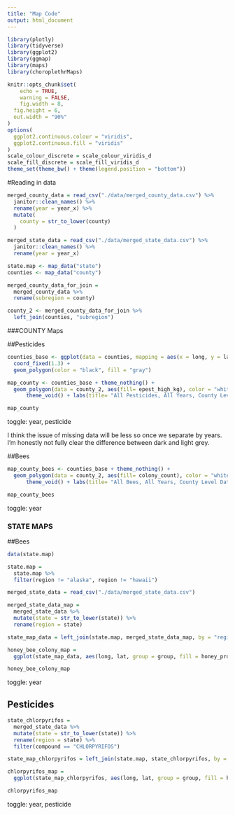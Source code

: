 ```yaml
---
title: "Map Code"
output: html_document
---
```


```r
library(plotly)
library(tidyverse)
library(ggplot2)
library(ggmap)
library(maps)
library(choroplethrMaps)

knitr::opts_chunk$set(
	echo = TRUE,
	warning = FALSE,
	fig.width = 8, 
  fig.height = 6,
  out.width = "90%"
)
options(
  ggplot2.continuous.colour = "viridis",
  ggplot2.continuous.fill = "viridis"
)
scale_colour_discrete = scale_colour_viridis_d
scale_fill_discrete = scale_fill_viridis_d
theme_set(theme_bw() + theme(legend.position = "bottom"))
```

#Reading in data

```r
merged_county_data = read_csv("./data/merged_county_data.csv") %>%
  janitor::clean_names() %>%
  rename(year = year_x) %>%
  mutate(
    county = str_to_lower(county)
  )

merged_state_data = read_csv("./data/merged_state_data.csv") %>%
  janitor::clean_names() %>%
  rename(year = year_x)

```


```r
state.map <- map_data("state")
counties <- map_data("county")

merged_county_data_for_join =
  merged_county_data %>%
  rename(subregion = county)

county_2 <- merged_county_data_for_join %>%
  left_join(counties, "subregion")

```

###COUNTY Maps

##Pesticides 

```r

counties_base <- ggplot(data = counties, mapping = aes(x = long, y = lat, group = group)) + 
  coord_fixed(1.3) + 
  geom_polygon(color = "black", fill = "gray")

map_county <- counties_base + theme_nothing() + 
  geom_polygon(data = county_2, aes(fill= epest_high_kg), color = "white") + geom_polygon(color = "black", fill = NA) +
      theme_void() + labs(title= "All Pesticides, All Years, County Level Data", fill = "Estimated Pesticide Use (Kg)") + coord_map(projection = "bonne", lat0 = 50) + theme(plot.title = element_text(hjust = 0.5))

map_county
```
toggle: year, pesticide

I think the issue of missing data will be less so once we separate by years. I'm honestly not fully clear the difference between dark and light grey. 

##Bees

```r
map_county_bees <- counties_base + theme_nothing() + 
  geom_polygon(data = county_2, aes(fill= colony_count), color = "white") + geom_polygon(color = "black", fill = NA) +
      theme_void() + labs(title= "All Bees, All Years, County Level Data", fill = "Number of Bee Colonies") + coord_map(projection = "bonne", lat0 = 50) + theme(plot.title = element_text(hjust = 0.5))

map_county_bees

```
toggle: year

### STATE MAPS

##Bees

```r
data(state.map)

state.map = 
  state.map %>%
  filter(region != "alaska", region != "hawaii")

merged_state_data = read_csv("./data/merged_state_data.csv")

merged_state_data_map =
  merged_state_data %>%
  mutate(state = str_to_lower(state)) %>%
  rename(region = state)

state_map_data = left_join(state.map, merged_state_data_map, by = "region")

honey_bee_colony_map = 
  ggplot(state_map_data, aes(long, lat, group = group, fill = honey_producing_colonies)) + geom_polygon(color = "black") + theme_void() + labs(title = "Honey Producing Colonies", fill = "Honey Producing Colonies") + coord_map(projection = "bonne", lat0 = 50) + theme(plot.title = element_text(hjust = 0.5))

honey_bee_colony_map
```
toggle: year

## Pesticides 

```r
state_chlorpyrifos =
  merged_state_data %>%
  mutate(state = str_to_lower(state)) %>%
  rename(region = state) %>%
  filter(compound == "CHLORPYRIFOS")

state_map_chlorpyrifos = left_join(state.map, state_chlorpyrifos, by = "region") 

chlorpyrifos_map =
  ggplot(state_map_chlorpyrifos, aes(long, lat, group = group, fill = high)) + geom_polygon(color = "black") + theme_void() + labs(title = "Chlorpyrifos", fill = "Estimated Pesticide Use (Kg)") +  coord_map(projection = "bonne", lat0 = 50) + theme(plot.title = element_text(hjust = 0.5))

chlorpyrifos_map
```
toggle: year, pesticide 



